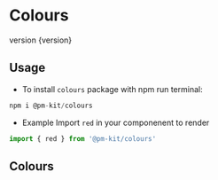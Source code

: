 
<Meta title="Design System|colours"/>

# Colours
<Subtitle>
version {version}
</Subtitle>

## Usage

* To install `colours` package with npm run terminal:

```jsx
npm i @pm-kit/colours

```
* Example Import `red` in your componenent to render

```jsx
import { red } from '@pm-kit/colours'

```


## Colours
<Preview>
<Story name="Default">
    <Default/>
</Story>
</Preview>